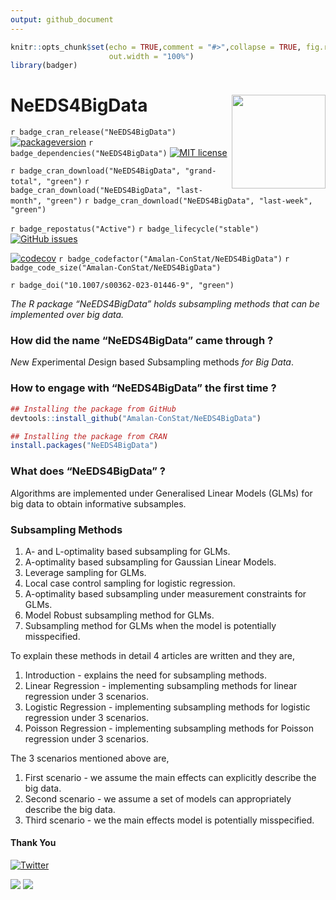 ```yaml
---
output: github_document
---
```


```r
knitr::opts_chunk$set(echo = TRUE,comment = "#>",collapse = TRUE, fig.retina=2, fig.path = "man/figures/",
                      out.width = "100%")
library(badger)
```

# NeEDS4BigData <img src="man/figures/logo.png" align="right" alt="" width="150" />

<!-- badges: start -->

`r badge_cran_release("NeEDS4BigData")`
[![packageversion](https://img.shields.io/badge/Package%20version-1.0.0-orange.svg?style=flat-square)](commits/main)
`r badge_dependencies("NeEDS4BigData")`
[![MIT license](https://img.shields.io/badge/License-MIT-blue.svg)](https://lbesson.mit-license.org/)

`r badge_cran_download("NeEDS4BigData", "grand-total", "green")`
`r badge_cran_download("NeEDS4BigData", "last-month", "green")`
`r badge_cran_download("NeEDS4BigData", "last-week", "green")`

`r badge_repostatus("Active")`
`r badge_lifecycle("stable")`
[![GitHub issues](https://img.shields.io/github/issues/Amalan-ConStat/NeEDS4BigData.svg?style=popout)](https://github.com/Amalan-ConStat/NeEDS4BigData/issues)

[![codecov](https://codecov.io/gh/Amalan-ConStat/NeEDS4BigData/graph/badge.svg?token=UHFWYFPDSI)](https://codecov.io/gh/Amalan-ConStat/NeEDS4BigData)
`r badge_codefactor("Amalan-ConStat/NeEDS4BigData")`
`r badge_code_size("Amalan-ConStat/NeEDS4BigData")`

`r badge_doi("10.1007/s00362-023-01446-9", "green")`

<!-- badges: end -->

_The R package "NeEDS4BigData" holds subsampling methods that can be implemented over big data._

### How did the name "NeEDS4BigData" came through ?

*Ne*w *E*xperimental *D*esign based *S*ubsampling methods *for Big Data*.

### How to engage with "NeEDS4BigData" the first time ? 

```r
## Installing the package from GitHub
devtools::install_github("Amalan-ConStat/NeEDS4BigData")

## Installing the package from CRAN
install.packages("NeEDS4BigData")
```

### What does "NeEDS4BigData" ?

Algorithms are implemented under Generalised Linear Models (GLMs) for big data to obtain informative subsamples. 

### Subsampling Methods

1. A- and L-optimality based subsampling for GLMs.
2. A-optimality based subsampling for Gaussian Linear Models.
3. Leverage sampling for GLMs.
4. Local case control sampling for logistic regression.
5. A-optimality based subsampling under measurement constraints for GLMs.
6. Model Robust subsampling method for GLMs.
7. Subsampling method for GLMs when the model is potentially misspecified.

To explain these methods in detail $4$ articles are written and they are, 

1. Introduction - explains the need for subsampling methods.
2. Linear Regression - implementing subsampling methods for linear regression under $3$ scenarios.
3. Logistic Regression - implementing subsampling methods for logistic regression under $3$ scenarios.
4. Poisson Regression - implementing subsampling methods for Poisson regression under $3$ scenarios.

The $3$ scenarios mentioned above are,

1. First scenario - we assume the main effects can explicitly describe the big data.
2. Second scenario - we assume a set of models can appropriately describe the big data.
3. Third scenario - we the main effects model is potentially misspecified.

#### Thank You

[![Twitter](https://img.shields.io/twitter/url/https/github.com/Amalan-ConStat/NeEDS4BigData.svg?style=social)](https://twitter.com/intent/tweet?text=Wow:&url=https%3A%2F%2Fgithub.com%2FAmalan-ConStat%2FNeEDS4BigData)

[ ![](https://img.shields.io/badge/LinkedIn-Amalan%20Mahendran-black.svg?style=flat) ]( https://www.linkedin.com/in/amalan-mahendran-72b86b37/)
[ ![](https://img.shields.io/badge/Research%20Gate-Amalan%20Mahendran-black.svg?style=flat) ]( https://www.researchgate.net/profile/Amalan_Mahendran )
